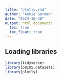 ```yaml
---
title: "plotly.rmd"
author: "Annie Gorman"
date: "2024-10-30"
output: html_document:
  toc: true
  toc_float: true
---
```


## Loading libraries 
```r
library(tidyverse)
library(p8105.datasets)
library(plotly)
```